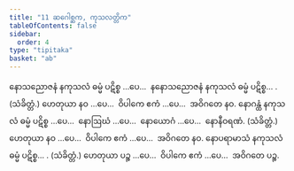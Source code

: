 ```yaml
---
title: "11 ဆဂေါစ္ဆက, ကုသလတ္တိက"
tableOfContents: false
sidebar:
  order: 4
type: "tipitaka"
basket: "ab"
---
```



<DynamicBreadcrumb />

<Division number="54">

<Paragraph number="142">
နောသညောဇနံ နကုသလံ ဓမ္မံ ပဋိစ္စ …ပေ…  နနောသညောဇနံ နကုသလံ ဓမ္မံ ပဋိစ္စ… . (သံခိတ္တံ.)
</Paragraph>

<Paragraph number="143">
ဟေတုယာ နဝ …ပေ…  ဝိပါကေ ဧကံ …ပေ…  အဝိဂတေ နဝ.
</Paragraph>

</Division>
<Division number="55">

<Paragraph number="144">
နောဂန္ထံ နကုသလံ ဓမ္မံ ပဋိစ္စ …ပေ…  နောဩဃံ …ပေ…  နောယောဂံ …ပေ…  နောနီဝရဏံ. (သံခိတ္တံ.) ဟေတုယာ နဝ …ပေ…  ဝိပါကေ ဧကံ …ပေ…  အဝိဂတေ နဝ.
</Paragraph>

<Paragraph number="145">
နောပရာမာသံ နကုသလံ ဓမ္မံ ပဋိစ္စ… . (သံခိတ္တံ.) ဟေတုယာ ပဉ္စ …ပေ…  ဝိပါကေ ဧကံ …ပေ…  အဝိဂတေ ပဉ္စ.
</Paragraph>
</Division>